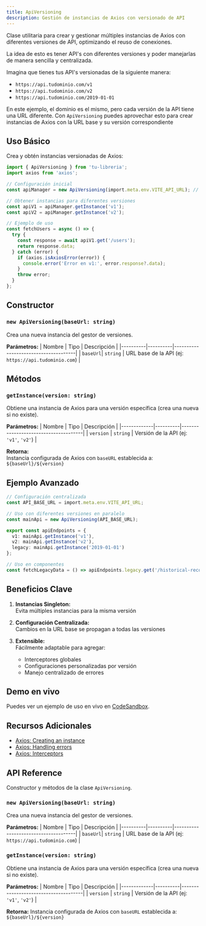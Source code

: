 ```yaml
---
title: ApiVersioning
description: Gestión de instancias de Axios con versionado de API
---
```


Clase utilitaria para crear y gestionar múltiples instancias de Axios con diferentes versiones de API, optimizando el reuso de conexiones.

La idea de esto es tener API's con diferentes versiones y poder manejarlas de manera sencilla y centralizada.

Imagina que tienes tus API's versionadas de la siguiente manera:

- `https://api.tudominio.com/v1`
- `https://api.tudominio.com/v2`
- `https://api.tudominio.com/2019-01-01`

En este ejemplo, el dominio es el mismo, pero cada versión de la API tiene una URL diferente. Con `ApiVersioning` puedes aprovechar esto para crear instancias de Axios con la URL base y su versión correspondiente

## Uso Básico

Crea y obtén instancias versionadas de Axios:

```typescript
import { ApiVersioning } from 'tu-libreria';
import axios from 'axios';

// Configuración inicial
const apiManager = new ApiVersioning(import.meta.env.VITE_API_URL); // Usando variable de entorno

// Obtener instancias para diferentes versiones
const apiV1 = apiManager.getInstance('v1');
const apiV2 = apiManager.getInstance('v2');

// Ejemplo de uso
const fetchUsers = async () => {
  try {
    const response = await apiV1.get('/users');
    return response.data;
  } catch (error) {
    if (axios.isAxiosError(error)) {
      console.error('Error en v1:', error.response?.data);
    }
    throw error;
  }
};
```

## Constructor

### `new ApiVersioning(baseUrl: string)`
Crea una nueva instancia del gestor de versiones.

**Parámetros:**
| Nombre   | Tipo     | Descripción                          |
|----------|----------|--------------------------------------|
| `baseUrl`| `string` | URL base de la API (ej: `https://api.tudominio.com`) |

## Métodos

### `getInstance(version: string)`
Obtiene una instancia de Axios para una versión específica (crea una nueva si no existe).

**Parámetros:**
| Nombre      | Tipo     | Descripción                          |
|-------------|----------|--------------------------------------|
| `version`   | `string` | Versión de la API (ej: `'v1'`, `'v2'`) |

**Retorna:**  
Instancia configurada de Axios con `baseURL` establecida a:  
`${baseUrl}/${version}`

## Ejemplo Avanzado

```typescript
// Configuración centralizada
const API_BASE_URL = import.meta.env.VITE_API_URL;

// Uso con diferentes versiones en paralelo
const mainApi = new ApiVersioning(API_BASE_URL);

export const apiEndpoints = {
  v1: mainApi.getInstance('v1'),
  v2: mainApi.getInstance('v2'),
  legacy: mainApi.getInstance('2019-01-01')
};

// Uso en componentes
const fetchLegacyData = () => apiEndpoints.legacy.get('/historical-records');
```

## Beneficios Clave

1. **Instancias Singleton:**  
   Evita múltiples instancias para la misma versión

2. **Configuración Centralizada:**  
   Cambios en la URL base se propagan a todas las versiones

3. **Extensible:**  
   Fácilmente adaptable para agregar:
   - Interceptores globales
   - Configuraciones personalizadas por versión
   - Manejo centralizado de errores

## Demo en vivo

Puedes ver un ejemplo de uso en vivo en [CodeSandbox](https://codesandbox.io/p/sandbox/pk6jhd).

## Recursos Adicionales

- [Axios: Creating an instance](https://axios-http.com/docs/instance)
- [Axios: Handling errors](https://axios-http.com/docs/handling_errors)
- [Axios: Interceptors](https://axios-http.com/docs/interceptors)

## API Reference
Constructor y métodos de la clase `ApiVersioning`.

### `new ApiVersioning(baseUrl: string)`
Crea una nueva instancia del gestor de versiones.

**Parámetros:**
| Nombre   | Tipo     | Descripción                          |
|----------|----------|--------------------------------------|
| `baseUrl`| `string` | URL base de la API (ej: `https://api.tudominio.com`) |

### `getInstance(version: string)`
Obtiene una instancia de Axios para una versión específica (crea una nueva si no existe).

**Parámetros:**
| Nombre      | Tipo     | Descripción                          |
|-------------|----------|--------------------------------------|
| `version`   | `string` | Versión de la API (ej: `'v1'`, `'v2'`) |

**Retorna:**
Instancia configurada de Axios con `baseURL` establecida a:  
`${baseUrl}/${version}`
```